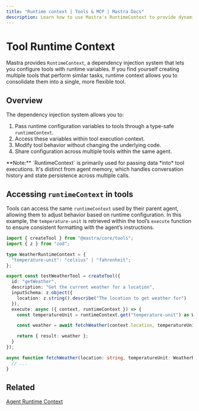 ```yaml
---
title: "Runtime context | Tools & MCP | Mastra Docs"
description: Learn how to use Mastra's RuntimeContext to provide dynamic, request-specific configuration to tools.
---
```



# Tool Runtime Context

Mastra provides `RuntimeContext`, a dependency injection system that lets you configure tools with runtime variables. If you find yourself creating multiple tools that perform similar tasks, runtime context allows you to consolidate them into a single, more flexible tool.

## Overview

The dependency injection system allows you to:

1. Pass runtime configuration variables to tools through a type-safe `runtimeContext`.
2. Access these variables within tool execution context.
3. Modify tool behavior without changing the underlying code.
4. Share configuration across multiple tools within the same agent.

<Callout>
  **Note:** `RuntimeContext` is primarily used for passing data *into* tool
  executions. It's distinct from agent memory, which handles conversation
  history and state persistence across multiple calls.
</Callout>


## Accessing `runtimeContext` in tools

Tools can access the same `runtimeContext` used by their parent agent, allowing them to adjust behavior based on runtime configuration. In this example, the `temperature-unit` is retrieved within the tool’s `execute` function to ensure consistent formatting with the agent’s instructions.

```typescript {14-15} filename="src/mastra/tools/test-weather-tool" showLineNumbers copy
import { createTool } from "@mastra/core/tools";
import { z } from "zod";

type WeatherRuntimeContext = {
  "temperature-unit": "celsius" | "fahrenheit";
};

export const testWeatherTool = createTool({
  id: "getWeather",
  description: "Get the current weather for a location",
  inputSchema: z.object({
    location: z.string().describe("The location to get weather for")
  }),
  execute: async ({ context, runtimeContext }) => {
    const temperatureUnit = runtimeContext.get("temperature-unit") as WeatherRuntimeContext["temperature-unit"];

    const weather = await fetchWeather(context.location, temperatureUnit);

    return { result: weather };
  }
});

async function fetchWeather(location: string, temperatureUnit: WeatherRuntimeContext["temperature-unit"]) {
  // ...
}
```


## Related

[Agent Runtime Context](../agents/runtime-context.mdx)
